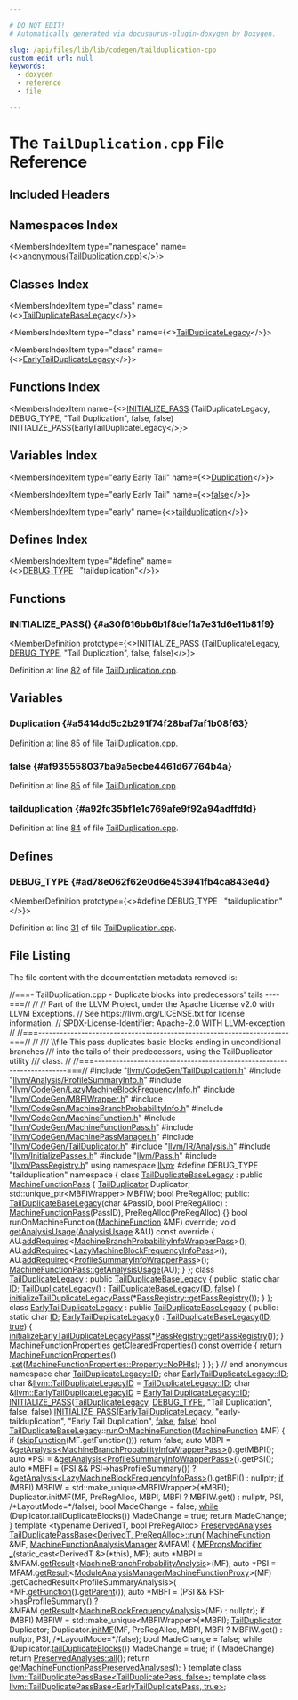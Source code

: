 ```yaml
---

# DO NOT EDIT!
# Automatically generated via docusaurus-plugin-doxygen by Doxygen.

slug: /api/files/lib/lib/codegen/tailduplication-cpp
custom_edit_url: null
keywords:
  - doxygen
  - reference
  - file

---
```





# The `TailDuplication.cpp` File Reference

<DoxygenPage pluginConfig={pluginConfig}>



## Included Headers

<IncludesList>
<IncludesListItem
  filePath="llvm/CodeGen/TailDuplication.h"
  permalink="/docs/api/files/include/include/llvm/include/llvm/codegen/tailduplication-h"
  isLocal="true" />
<IncludesListItem
  filePath="llvm/Analysis/ProfileSummaryInfo.h"
  permalink="/docs/api/files/include/include/llvm/include/llvm/analysis/profilesummaryinfo-h"
  isLocal="true" />
<IncludesListItem
  filePath="llvm/CodeGen/LazyMachineBlockFrequencyInfo.h"
  permalink="/docs/api/files/include/include/llvm/include/llvm/codegen/lazymachineblockfrequencyinfo-h"
  isLocal="true" />
<IncludesListItem
  filePath="llvm/CodeGen/MBFIWrapper.h"
  permalink="/docs/api/files/include/include/llvm/include/llvm/codegen/mbfiwrapper-h"
  isLocal="true" />
<IncludesListItem
  filePath="llvm/CodeGen/MachineBranchProbabilityInfo.h"
  permalink="/docs/api/files/include/include/llvm/include/llvm/codegen/machinebranchprobabilityinfo-h"
  isLocal="true" />
<IncludesListItem
  filePath="llvm/CodeGen/MachineFunction.h"
  permalink="/docs/api/files/include/include/llvm/include/llvm/codegen/machinefunction-h"
  isLocal="true" />
<IncludesListItem
  filePath="llvm/CodeGen/MachineFunctionPass.h"
  permalink="/docs/api/files/include/include/llvm/include/llvm/codegen/machinefunctionpass-h"
  isLocal="true" />
<IncludesListItem
  filePath="llvm/CodeGen/MachinePassManager.h"
  permalink="/docs/api/files/include/include/llvm/include/llvm/codegen/machinepassmanager-h"
  isLocal="true" />
<IncludesListItem
  filePath="llvm/CodeGen/TailDuplicator.h"
  permalink="/docs/api/files/include/include/llvm/include/llvm/codegen/tailduplicator-h"
  isLocal="true" />
<IncludesListItem
  filePath="llvm/IR/Analysis.h"
  permalink="/docs/api/files/include/include/llvm/include/llvm/ir/analysis-h"
  isLocal="true" />
<IncludesListItem
  filePath="llvm/InitializePasses.h"
  permalink="/docs/api/files/include/include/llvm/initializepasses-h"
  isLocal="true" />
<IncludesListItem
  filePath="llvm/Pass.h"
  permalink="/docs/api/files/include/include/llvm/pass-h"
  isLocal="true" />
<IncludesListItem
  filePath="llvm/PassRegistry.h"
  permalink="/docs/api/files/include/include/llvm/passregistry-h"
  isLocal="true" />
</IncludesList>

## Namespaces Index

<MembersIndex>

<MembersIndexItem
  type="namespace"
  name={<><a href="/docs/api/namespaces/anonymous-tailduplication-cpp-">anonymous&#123;TailDuplication.cpp&#125;</a></>}>
</MembersIndexItem>

</MembersIndex>

## Classes Index

<MembersIndex>

<MembersIndexItem
  type="class"
  name={<><a href="/docs/api/classes/anonymous-namespace-tailduplication-cpp-/tailduplicatebaselegacy">TailDuplicateBaseLegacy</a></>}>
</MembersIndexItem>

<MembersIndexItem
  type="class"
  name={<><a href="/docs/api/classes/anonymous-namespace-tailduplication-cpp-/tailduplicatelegacy">TailDuplicateLegacy</a></>}>
</MembersIndexItem>

<MembersIndexItem
  type="class"
  name={<><a href="/docs/api/classes/anonymous-namespace-tailduplication-cpp-/earlytailduplicatelegacy">EarlyTailDuplicateLegacy</a></>}>
</MembersIndexItem>

</MembersIndex>

## Functions Index

<MembersIndex>

<MembersIndexItem
  name={<><a href="#a30f616bb6b1f8def1a7e31d6e11b81f9">INITIALIZE&#95;PASS</a> (TailDuplicateLegacy, DEBUG&#95;TYPE, &quot;Tail Duplication&quot;, false, false) INITIALIZE&#95;PASS(EarlyTailDuplicateLegacy</>}>
</MembersIndexItem>

</MembersIndex>

## Variables Index

<MembersIndex>

<MembersIndexItem
  type="early Early Tail"
  name={<><a href="#a5414dd5c2b291f74f28baf7af1b08f63">Duplication</a></>}>
</MembersIndexItem>

<MembersIndexItem
  type="early Early Tail"
  name={<><a href="#af935558037ba9a5ecbe4461d67764b4a">false</a></>}>
</MembersIndexItem>

<MembersIndexItem
  type="early"
  name={<><a href="#a92fc35bf1e1c769afe9f92a94adffdfd">tailduplication</a></>}>
</MembersIndexItem>

</MembersIndex>

## Defines Index

<MembersIndex>

<MembersIndexItem
  type="#define"
  name={<><a href="#ad78e062f62e0d6e453941fb4ca843e4d">DEBUG&#95;TYPE</a>&nbsp;&nbsp;&nbsp;&quot;tailduplication&quot;</>}>
</MembersIndexItem>

</MembersIndex>


<SectionDefinition>

## Functions

### INITIALIZE&#95;PASS() {#a30f616bb6b1f8def1a7e31d6e11b81f9}

<MemberDefinition
  prototype={<>INITIALIZE&#95;PASS (TailDuplicateLegacy, <a href="/docs/api/files/include/include/llvm/include/llvm/adt/genericcycleimpl-h/#ad78e062f62e0d6e453941fb4ca843e4d">DEBUG&#95;TYPE</a>, &quot;Tail Duplication&quot;, false, false)</>}>

Definition at line <a href="#l00082">82</a> of file <a href="/docs/api/files/lib/lib/codegen/tailduplication-cpp">TailDuplication.cpp</a>.
</MemberDefinition>

</SectionDefinition>

<SectionDefinition>

## Variables

### Duplication {#a5414dd5c2b291f74f28baf7af1b08f63}

<MemberDefinition
  prototype="early Early Tail Duplication">

Definition at line <a href="#l00085">85</a> of file <a href="/docs/api/files/lib/lib/codegen/tailduplication-cpp">TailDuplication.cpp</a>.
</MemberDefinition>

### false {#af935558037ba9a5ecbe4461d67764b4a}

<MemberDefinition
  prototype="early Early Tail false">

Definition at line <a href="#l00085">85</a> of file <a href="/docs/api/files/lib/lib/codegen/tailduplication-cpp">TailDuplication.cpp</a>.
</MemberDefinition>

### tailduplication {#a92fc35bf1e1c769afe9f92a94adffdfd}

<MemberDefinition
  prototype="early tailduplication">

Definition at line <a href="#l00084">84</a> of file <a href="/docs/api/files/lib/lib/codegen/tailduplication-cpp">TailDuplication.cpp</a>.
</MemberDefinition>

</SectionDefinition>

<SectionDefinition>

## Defines

### DEBUG&#95;TYPE {#ad78e062f62e0d6e453941fb4ca843e4d}

<MemberDefinition
  prototype={<>#define DEBUG&#95;TYPE&nbsp;&nbsp;&nbsp;&quot;tailduplication&quot;</>}>

Definition at line <a href="#l00031">31</a> of file <a href="/docs/api/files/lib/lib/codegen/tailduplication-cpp">TailDuplication.cpp</a>.
</MemberDefinition>

</SectionDefinition>

## File Listing

The file content with the documentation metadata removed is:

<ProgramListing>

<Link id="l00001" /><CodeLine lineNumber="1"><Highlight kind="comment">//===- TailDuplication.cpp - Duplicate blocks into predecessors&#39; tails ----===//</Highlight><Highlight kind="normal"></Highlight></CodeLine>
<Link id="l00002" /><CodeLine lineNumber="2"><Highlight kind="normal"></Highlight><Highlight kind="comment">//</Highlight><Highlight kind="normal"></Highlight></CodeLine>
<Link id="l00003" /><CodeLine lineNumber="3"><Highlight kind="normal"></Highlight><Highlight kind="comment">// Part of the LLVM Project, under the Apache License v2.0 with LLVM Exceptions.</Highlight><Highlight kind="normal"></Highlight></CodeLine>
<Link id="l00004" /><CodeLine lineNumber="4"><Highlight kind="normal"></Highlight><Highlight kind="comment">// See https://llvm.org/LICENSE.txt for license information.</Highlight><Highlight kind="normal"></Highlight></CodeLine>
<Link id="l00005" /><CodeLine lineNumber="5"><Highlight kind="normal"></Highlight><Highlight kind="comment">// SPDX-License-Identifier: Apache-2.0 WITH LLVM-exception</Highlight><Highlight kind="normal"></Highlight></CodeLine>
<Link id="l00006" /><CodeLine lineNumber="6"><Highlight kind="normal"></Highlight><Highlight kind="comment">//</Highlight><Highlight kind="normal"></Highlight></CodeLine>
<Link id="l00007" /><CodeLine lineNumber="7"><Highlight kind="normal"></Highlight><Highlight kind="comment">//===----------------------------------------------------------------------===//</Highlight><Highlight kind="normal"></Highlight></CodeLine>
<Link id="l00008" /><CodeLine lineNumber="8"><Highlight kind="normal"></Highlight><Highlight kind="comment">//</Highlight><Highlight kind="comment"></Highlight></CodeLine>
<Link id="l00009" /><CodeLine lineNumber="9"><Highlight kind="comment">/// \\file This pass duplicates basic blocks ending in unconditional branches</Highlight></CodeLine>
<Link id="l00010" /><CodeLine lineNumber="10"><Highlight kind="comment">/// into the tails of their predecessors, using the TailDuplicator utility</Highlight></CodeLine>
<Link id="l00011" /><CodeLine lineNumber="11"><Highlight kind="comment">/// class.</Highlight><Highlight kind="normal"></Highlight></CodeLine>
<Link id="l00012" /><CodeLine lineNumber="12"><Highlight kind="normal"></Highlight><Highlight kind="comment">//</Highlight><Highlight kind="normal"></Highlight></CodeLine>
<Link id="l00013" /><CodeLine lineNumber="13"><Highlight kind="normal"></Highlight><Highlight kind="comment">//===----------------------------------------------------------------------===//</Highlight><Highlight kind="normal"></Highlight></CodeLine>
<Link id="l00014" /><CodeLine lineNumber="14"><Highlight kind="normal"></Highlight></CodeLine>
<Link id="l00015" /><CodeLine lineNumber="15"><Highlight kind="normal"></Highlight><Highlight kind="preprocessor">#include &quot;<a href="/docs/api/files/include/include/llvm/include/llvm/codegen/tailduplication-h">llvm/CodeGen/TailDuplication.h</a>&quot;</Highlight><Highlight kind="normal"></Highlight></CodeLine>
<Link id="l00016" /><CodeLine lineNumber="16"><Highlight kind="normal"></Highlight><Highlight kind="preprocessor">#include &quot;<a href="/docs/api/files/include/include/llvm/include/llvm/analysis/profilesummaryinfo-h">llvm/Analysis/ProfileSummaryInfo.h</a>&quot;</Highlight><Highlight kind="normal"></Highlight></CodeLine>
<Link id="l00017" /><CodeLine lineNumber="17"><Highlight kind="normal"></Highlight><Highlight kind="preprocessor">#include &quot;<a href="/docs/api/files/include/include/llvm/include/llvm/codegen/lazymachineblockfrequencyinfo-h">llvm/CodeGen/LazyMachineBlockFrequencyInfo.h</a>&quot;</Highlight><Highlight kind="normal"></Highlight></CodeLine>
<Link id="l00018" /><CodeLine lineNumber="18"><Highlight kind="normal"></Highlight><Highlight kind="preprocessor">#include &quot;<a href="/docs/api/files/include/include/llvm/include/llvm/codegen/mbfiwrapper-h">llvm/CodeGen/MBFIWrapper.h</a>&quot;</Highlight><Highlight kind="normal"></Highlight></CodeLine>
<Link id="l00019" /><CodeLine lineNumber="19"><Highlight kind="normal"></Highlight><Highlight kind="preprocessor">#include &quot;<a href="/docs/api/files/include/include/llvm/include/llvm/codegen/machinebranchprobabilityinfo-h">llvm/CodeGen/MachineBranchProbabilityInfo.h</a>&quot;</Highlight><Highlight kind="normal"></Highlight></CodeLine>
<Link id="l00020" /><CodeLine lineNumber="20"><Highlight kind="normal"></Highlight><Highlight kind="preprocessor">#include &quot;<a href="/docs/api/files/include/include/llvm/include/llvm/codegen/machinefunction-h">llvm/CodeGen/MachineFunction.h</a>&quot;</Highlight><Highlight kind="normal"></Highlight></CodeLine>
<Link id="l00021" /><CodeLine lineNumber="21"><Highlight kind="normal"></Highlight><Highlight kind="preprocessor">#include &quot;<a href="/docs/api/files/include/include/llvm/include/llvm/codegen/machinefunctionpass-h">llvm/CodeGen/MachineFunctionPass.h</a>&quot;</Highlight><Highlight kind="normal"></Highlight></CodeLine>
<Link id="l00022" /><CodeLine lineNumber="22"><Highlight kind="normal"></Highlight><Highlight kind="preprocessor">#include &quot;<a href="/docs/api/files/include/include/llvm/include/llvm/codegen/machinepassmanager-h">llvm/CodeGen/MachinePassManager.h</a>&quot;</Highlight><Highlight kind="normal"></Highlight></CodeLine>
<Link id="l00023" /><CodeLine lineNumber="23"><Highlight kind="normal"></Highlight><Highlight kind="preprocessor">#include &quot;<a href="/docs/api/files/include/include/llvm/include/llvm/codegen/tailduplicator-h">llvm/CodeGen/TailDuplicator.h</a>&quot;</Highlight><Highlight kind="normal"></Highlight></CodeLine>
<Link id="l00024" /><CodeLine lineNumber="24" lineLink="/docs/api/classes/llvm/tailduplicatepassbase/#a0780ac5d6a2962adf46e1c611e6ca6fa"><Highlight kind="normal"></Highlight><Highlight kind="preprocessor">#include &quot;<a href="/docs/api/files/include/include/llvm/include/llvm/ir/analysis-h">llvm/IR/Analysis.h</a>&quot;</Highlight><Highlight kind="normal"></Highlight></CodeLine>
<Link id="l00025" /><CodeLine lineNumber="25"><Highlight kind="normal"></Highlight><Highlight kind="preprocessor">#include &quot;<a href="/docs/api/files/include/include/llvm/initializepasses-h">llvm/InitializePasses.h</a>&quot;</Highlight><Highlight kind="normal"></Highlight></CodeLine>
<Link id="l00026" /><CodeLine lineNumber="26"><Highlight kind="normal"></Highlight><Highlight kind="preprocessor">#include &quot;<a href="/docs/api/files/include/include/llvm/pass-h">llvm/Pass.h</a>&quot;</Highlight><Highlight kind="normal"></Highlight></CodeLine>
<Link id="l00027" /><CodeLine lineNumber="27"><Highlight kind="normal"></Highlight><Highlight kind="preprocessor">#include &quot;<a href="/docs/api/files/include/include/llvm/passregistry-h">llvm/PassRegistry.h</a>&quot;</Highlight><Highlight kind="normal"></Highlight></CodeLine>
<Link id="l00028" /><CodeLine lineNumber="28"><Highlight kind="normal"></Highlight></CodeLine>
<Link id="l00029" /><CodeLine lineNumber="29"><Highlight kind="normal"></Highlight><Highlight kind="keyword">using namespace </Highlight><Highlight kind="normal"><a href="/docs/api/namespaces/llvm">llvm</a>;</Highlight></CodeLine>
<Link id="l00030" /><CodeLine lineNumber="30"><Highlight kind="normal"></Highlight></CodeLine>
<Link id="l00031" /><CodeLine lineNumber="31" lineLink="#ad78e062f62e0d6e453941fb4ca843e4d"><Highlight kind="normal"></Highlight><Highlight kind="preprocessor">#define DEBUG&#95;TYPE &quot;tailduplication&quot;</Highlight><Highlight kind="normal"></Highlight></CodeLine>
<Link id="l00032" /><CodeLine lineNumber="32"><Highlight kind="normal"></Highlight></CodeLine>
<Link id="l00033" /><CodeLine lineNumber="33" lineLink="/docs/api/namespaces/anonymous-tailduplication-cpp-"><Highlight kind="normal"></Highlight><Highlight kind="keyword">namespace </Highlight><Highlight kind="normal">&#123;</Highlight></CodeLine>
<Link id="l00034" /><CodeLine lineNumber="34"><Highlight kind="normal"></Highlight></CodeLine>
<Link id="l00035" /><CodeLine lineNumber="35" lineLink="/docs/api/classes/anonymous-namespace-tailduplication-cpp-/tailduplicatebaselegacy"><Highlight kind="normal"></Highlight><Highlight kind="keyword">class </Highlight><Highlight kind="normal"><a href="/docs/api/classes/anonymous-namespace-tailduplication-cpp-/tailduplicatebaselegacy/#ad92f17a06caeed6ba35bd25a1aec75ff">TailDuplicateBaseLegacy</a> : </Highlight><Highlight kind="keyword">public</Highlight><Highlight kind="normal"> <a href="/docs/api/classes/llvm/machinefunctionpass/#a29c81d2386f4a727c6d33413807530c8">MachineFunctionPass</a> &#123;</Highlight></CodeLine>
<Link id="l00036" /><CodeLine lineNumber="36"><Highlight kind="normal">  <a href="/docs/api/classes/llvm/tailduplicator">TailDuplicator</a> Duplicator;</Highlight></CodeLine>
<Link id="l00037" /><CodeLine lineNumber="37"><Highlight kind="normal">  std::unique&#95;ptr&lt;MBFIWrapper&gt; MBFIW;</Highlight></CodeLine>
<Link id="l00038" /><CodeLine lineNumber="38"><Highlight kind="normal">  </Highlight><Highlight kind="keywordtype">bool</Highlight><Highlight kind="normal"> PreRegAlloc;</Highlight></CodeLine>
<Link id="l00039" /><CodeLine lineNumber="39"><Highlight kind="normal"></Highlight><Highlight kind="keyword">public</Highlight><Highlight kind="normal">:</Highlight></CodeLine>
<Link id="l00040" /><CodeLine lineNumber="40" lineLink="/docs/api/classes/anonymous-namespace-tailduplication-cpp-/tailduplicatebaselegacy/#ad92f17a06caeed6ba35bd25a1aec75ff"><Highlight kind="normal">  <a href="/docs/api/classes/anonymous-namespace-tailduplication-cpp-/tailduplicatebaselegacy/#ad92f17a06caeed6ba35bd25a1aec75ff">TailDuplicateBaseLegacy</a>(</Highlight><Highlight kind="keywordtype">char</Highlight><Highlight kind="normal"> &amp;PassID, </Highlight><Highlight kind="keywordtype">bool</Highlight><Highlight kind="normal"> PreRegAlloc)</Highlight></CodeLine>
<Link id="l00041" /><CodeLine lineNumber="41"><Highlight kind="normal">      : <a href="/docs/api/classes/llvm/machinefunctionpass/#a29c81d2386f4a727c6d33413807530c8">MachineFunctionPass</a>(PassID), PreRegAlloc(PreRegAlloc) &#123;&#125;</Highlight></CodeLine>
<Link id="l00042" /><CodeLine lineNumber="42"><Highlight kind="normal"></Highlight></CodeLine>
<Link id="l00043" /><CodeLine lineNumber="43"><Highlight kind="normal">  </Highlight><Highlight kind="keywordtype">bool</Highlight><Highlight kind="normal"> runOnMachineFunction(<a href="/docs/api/classes/llvm/machinefunction">MachineFunction</a> &amp;MF) </Highlight><Highlight kind="keyword">override</Highlight><Highlight kind="normal">;</Highlight></CodeLine>
<Link id="l00044" /><CodeLine lineNumber="44"><Highlight kind="normal"></Highlight></CodeLine>
<Link id="l00045" /><CodeLine lineNumber="45" lineLink="/docs/api/classes/anonymous-namespace-tailduplication-cpp-/tailduplicatebaselegacy/#a7c2254f107f71e0200efa186d6b1ee07"><Highlight kind="normal">  </Highlight><Highlight kind="keywordtype">void</Highlight><Highlight kind="normal"> <a href="/docs/api/classes/anonymous-namespace-tailduplication-cpp-/tailduplicatebaselegacy/#a7c2254f107f71e0200efa186d6b1ee07">getAnalysisUsage</a>(<a href="/docs/api/classes/llvm/analysisusage">AnalysisUsage</a> &amp;AU)</Highlight><Highlight kind="keyword"> const override </Highlight><Highlight kind="normal">&#123;</Highlight></CodeLine>
<Link id="l00046" /><CodeLine lineNumber="46"><Highlight kind="normal">    AU.<a href="/docs/api/classes/llvm/analysisusage/#ae0adcccca08fb686c9ce00f9397b660c">addRequired</a>&lt;<a href="/docs/api/classes/llvm/machinebranchprobabilityinfowrapperpass">MachineBranchProbabilityInfoWrapperPass</a>&gt;();</Highlight></CodeLine>
<Link id="l00047" /><CodeLine lineNumber="47"><Highlight kind="normal">    AU.<a href="/docs/api/classes/llvm/analysisusage/#ae0adcccca08fb686c9ce00f9397b660c">addRequired</a>&lt;<a href="/docs/api/classes/llvm/lazymachineblockfrequencyinfopass">LazyMachineBlockFrequencyInfoPass</a>&gt;();</Highlight></CodeLine>
<Link id="l00048" /><CodeLine lineNumber="48"><Highlight kind="normal">    AU.<a href="/docs/api/classes/llvm/analysisusage/#ae0adcccca08fb686c9ce00f9397b660c">addRequired</a>&lt;<a href="/docs/api/classes/llvm/profilesummaryinfowrapperpass">ProfileSummaryInfoWrapperPass</a>&gt;();</Highlight></CodeLine>
<Link id="l00049" /><CodeLine lineNumber="49"><Highlight kind="normal">    <a href="/docs/api/classes/llvm/machinefunctionpass/#a864fd57b4304ef933b3281d0ef85a88e">MachineFunctionPass::getAnalysisUsage</a>(AU);</Highlight></CodeLine>
<Link id="l00050" /><CodeLine lineNumber="50"><Highlight kind="normal">  &#125;</Highlight></CodeLine>
<Link id="l00051" /><CodeLine lineNumber="51"><Highlight kind="normal">&#125;;</Highlight></CodeLine>
<Link id="l00052" /><CodeLine lineNumber="52"><Highlight kind="normal"></Highlight></CodeLine>
<Link id="l00053" /><CodeLine lineNumber="53" lineLink="/docs/api/classes/anonymous-namespace-tailduplication-cpp-/tailduplicatelegacy"><Highlight kind="normal"></Highlight><Highlight kind="keyword">class </Highlight><Highlight kind="normal"><a href="/docs/api/classes/anonymous-namespace-tailduplication-cpp-/tailduplicatelegacy/#a934a50ae973ad1b9e394a7b85e5fdf76">TailDuplicateLegacy</a> : </Highlight><Highlight kind="keyword">public</Highlight><Highlight kind="normal"> <a href="/docs/api/classes/anonymous-namespace-tailduplication-cpp-/tailduplicatebaselegacy/#ad92f17a06caeed6ba35bd25a1aec75ff">TailDuplicateBaseLegacy</a> &#123;</Highlight></CodeLine>
<Link id="l00054" /><CodeLine lineNumber="54"><Highlight kind="normal"></Highlight><Highlight kind="keyword">public</Highlight><Highlight kind="normal">:</Highlight></CodeLine>
<Link id="l00055" /><CodeLine lineNumber="55" lineLink="/docs/api/classes/anonymous-namespace-tailduplication-cpp-/tailduplicatelegacy/#acb53c6f3d9e547c002dd3dbab8b6a232"><Highlight kind="normal">  </Highlight><Highlight kind="keyword">static</Highlight><Highlight kind="normal"> </Highlight><Highlight kind="keywordtype">char</Highlight><Highlight kind="normal"> <a href="/docs/api/classes/anonymous-namespace-tailduplication-cpp-/tailduplicatelegacy/#acb53c6f3d9e547c002dd3dbab8b6a232">ID</a>;</Highlight></CodeLine>
<Link id="l00056" /><CodeLine lineNumber="56" lineLink="/docs/api/classes/anonymous-namespace-tailduplication-cpp-/tailduplicatelegacy/#a934a50ae973ad1b9e394a7b85e5fdf76"><Highlight kind="normal">  <a href="/docs/api/classes/anonymous-namespace-tailduplication-cpp-/tailduplicatelegacy/#a934a50ae973ad1b9e394a7b85e5fdf76">TailDuplicateLegacy</a>() : <a href="/docs/api/classes/anonymous-namespace-tailduplication-cpp-/tailduplicatebaselegacy/#ad92f17a06caeed6ba35bd25a1aec75ff">TailDuplicateBaseLegacy</a>(<a href="/docs/api/classes/anonymous-namespace-tailduplication-cpp-/tailduplicatelegacy/#acb53c6f3d9e547c002dd3dbab8b6a232">ID</a>, <a href="/docs/api/namespaces/false">false</a>) &#123;</Highlight></CodeLine>
<Link id="l00057" /><CodeLine lineNumber="57"><Highlight kind="normal">    <a href="/docs/api/namespaces/llvm/#a51b80c64b2e93633de46145a87b7d815">initializeTailDuplicateLegacyPass</a>(&#42;<a href="/docs/api/classes/llvm/passregistry/#a05a729900b76c89e808c6c3094921b2f">PassRegistry::getPassRegistry</a>());</Highlight></CodeLine>
<Link id="l00058" /><CodeLine lineNumber="58"><Highlight kind="normal">  &#125;</Highlight></CodeLine>
<Link id="l00059" /><CodeLine lineNumber="59"><Highlight kind="normal">&#125;;</Highlight></CodeLine>
<Link id="l00060" /><CodeLine lineNumber="60"><Highlight kind="normal"></Highlight></CodeLine>
<Link id="l00061" /><CodeLine lineNumber="61" lineLink="/docs/api/classes/anonymous-namespace-tailduplication-cpp-/earlytailduplicatelegacy"><Highlight kind="normal"></Highlight><Highlight kind="keyword">class </Highlight><Highlight kind="normal"><a href="/docs/api/classes/anonymous-namespace-tailduplication-cpp-/earlytailduplicatelegacy/#a51dd9218edc389d659f792521eb6ac28">EarlyTailDuplicateLegacy</a> : </Highlight><Highlight kind="keyword">public</Highlight><Highlight kind="normal"> <a href="/docs/api/classes/anonymous-namespace-tailduplication-cpp-/tailduplicatebaselegacy/#ad92f17a06caeed6ba35bd25a1aec75ff">TailDuplicateBaseLegacy</a> &#123;</Highlight></CodeLine>
<Link id="l00062" /><CodeLine lineNumber="62"><Highlight kind="normal"></Highlight><Highlight kind="keyword">public</Highlight><Highlight kind="normal">:</Highlight></CodeLine>
<Link id="l00063" /><CodeLine lineNumber="63" lineLink="/docs/api/classes/anonymous-namespace-tailduplication-cpp-/earlytailduplicatelegacy/#ac8f60632c42c2dc2f0c38f8c1fa43c3f"><Highlight kind="normal">  </Highlight><Highlight kind="keyword">static</Highlight><Highlight kind="normal"> </Highlight><Highlight kind="keywordtype">char</Highlight><Highlight kind="normal"> <a href="/docs/api/classes/anonymous-namespace-tailduplication-cpp-/earlytailduplicatelegacy/#ac8f60632c42c2dc2f0c38f8c1fa43c3f">ID</a>;</Highlight></CodeLine>
<Link id="l00064" /><CodeLine lineNumber="64" lineLink="/docs/api/classes/anonymous-namespace-tailduplication-cpp-/earlytailduplicatelegacy/#a51dd9218edc389d659f792521eb6ac28"><Highlight kind="normal">  <a href="/docs/api/classes/anonymous-namespace-tailduplication-cpp-/earlytailduplicatelegacy/#a51dd9218edc389d659f792521eb6ac28">EarlyTailDuplicateLegacy</a>() : <a href="/docs/api/classes/anonymous-namespace-tailduplication-cpp-/tailduplicatebaselegacy/#ad92f17a06caeed6ba35bd25a1aec75ff">TailDuplicateBaseLegacy</a>(<a href="/docs/api/classes/anonymous-namespace-tailduplication-cpp-/earlytailduplicatelegacy/#ac8f60632c42c2dc2f0c38f8c1fa43c3f">ID</a>, <a href="/docs/api/files/lib/lib/analysis/basicaliasanalysis-cpp/#af6d5cafbdfc5313e65d990120021a3ec">true</a>) &#123;</Highlight></CodeLine>
<Link id="l00065" /><CodeLine lineNumber="65"><Highlight kind="normal">    <a href="/docs/api/namespaces/llvm/#aa8b7cf13fd23b667a4589fc31ae2f859">initializeEarlyTailDuplicateLegacyPass</a>(&#42;<a href="/docs/api/classes/llvm/passregistry/#a05a729900b76c89e808c6c3094921b2f">PassRegistry::getPassRegistry</a>());</Highlight></CodeLine>
<Link id="l00066" /><CodeLine lineNumber="66"><Highlight kind="normal">  &#125;</Highlight></CodeLine>
<Link id="l00067" /><CodeLine lineNumber="67"><Highlight kind="normal"></Highlight></CodeLine>
<Link id="l00068" /><CodeLine lineNumber="68" lineLink="/docs/api/classes/anonymous-namespace-tailduplication-cpp-/earlytailduplicatelegacy/#a8fc82cbde6f3e173bb42e9cd396c5835"><Highlight kind="normal">  <a href="/docs/api/classes/llvm/machinefunctionproperties">MachineFunctionProperties</a> <a href="/docs/api/classes/anonymous-namespace-tailduplication-cpp-/earlytailduplicatelegacy/#a8fc82cbde6f3e173bb42e9cd396c5835">getClearedProperties</a>()</Highlight><Highlight kind="keyword"> const override </Highlight><Highlight kind="normal">&#123;</Highlight></CodeLine>
<Link id="l00069" /><CodeLine lineNumber="69"><Highlight kind="normal">    </Highlight><Highlight kind="keywordflow">return</Highlight><Highlight kind="normal"> <a href="/docs/api/classes/llvm/machinefunctionproperties">MachineFunctionProperties</a>()</Highlight></CodeLine>
<Link id="l00070" /><CodeLine lineNumber="70"><Highlight kind="normal">      .<a href="/docs/api/classes/llvm/machinefunctionproperties/#aa7780563d7ca260d0ae67d957b56427f">set</a>(<a href="/docs/api/classes/llvm/machinefunctionproperties/#ad85237c6c667e4713efe8921e9c32ac1a76eece0bfd57256980609b66faaef22c">MachineFunctionProperties::Property::NoPHIs</a>);</Highlight></CodeLine>
<Link id="l00071" /><CodeLine lineNumber="71"><Highlight kind="normal">  &#125;</Highlight></CodeLine>
<Link id="l00072" /><CodeLine lineNumber="72"><Highlight kind="normal">&#125;;</Highlight></CodeLine>
<Link id="l00073" /><CodeLine lineNumber="73"><Highlight kind="normal"></Highlight></CodeLine>
<Link id="l00074" /><CodeLine lineNumber="74"><Highlight kind="normal">&#125; </Highlight><Highlight kind="comment">// end anonymous namespace</Highlight><Highlight kind="normal"></Highlight></CodeLine>
<Link id="l00075" /><CodeLine lineNumber="75"><Highlight kind="normal"></Highlight></CodeLine>
<Link id="l00076" /><CodeLine lineNumber="76"><Highlight kind="normal"></Highlight><Highlight kind="keywordtype">char</Highlight><Highlight kind="normal"> <a href="/docs/api/classes/anonymous-namespace-tailduplication-cpp-/tailduplicatelegacy/#acb53c6f3d9e547c002dd3dbab8b6a232">TailDuplicateLegacy::ID</a>;</Highlight></CodeLine>
<Link id="l00077" /><CodeLine lineNumber="77"><Highlight kind="normal"></Highlight><Highlight kind="keywordtype">char</Highlight><Highlight kind="normal"> <a href="/docs/api/classes/anonymous-namespace-tailduplication-cpp-/earlytailduplicatelegacy/#ac8f60632c42c2dc2f0c38f8c1fa43c3f">EarlyTailDuplicateLegacy::ID</a>;</Highlight></CodeLine>
<Link id="l00078" /><CodeLine lineNumber="78"><Highlight kind="normal"></Highlight></CodeLine>
<Link id="l00079" /><CodeLine lineNumber="79" lineLink="/docs/api/namespaces/llvm/#a35f37733d6182da960aeaa10f5df2e16"><Highlight kind="normal"></Highlight><Highlight kind="keywordtype">char</Highlight><Highlight kind="normal"> &amp;<a href="/docs/api/namespaces/llvm/#a35f37733d6182da960aeaa10f5df2e16">llvm::TailDuplicateLegacyID</a> = <a href="/docs/api/classes/anonymous-namespace-tailduplication-cpp-/tailduplicatelegacy/#acb53c6f3d9e547c002dd3dbab8b6a232">TailDuplicateLegacy::ID</a>;</Highlight></CodeLine>
<Link id="l00080" /><CodeLine lineNumber="80" lineLink="/docs/api/namespaces/llvm/#ab82e9cd8759ab1db940ed0389c68d920"><Highlight kind="normal"></Highlight><Highlight kind="keywordtype">char</Highlight><Highlight kind="normal"> &amp;<a href="/docs/api/namespaces/llvm/#ab82e9cd8759ab1db940ed0389c68d920">llvm::EarlyTailDuplicateLegacyID</a> = <a href="/docs/api/classes/anonymous-namespace-tailduplication-cpp-/earlytailduplicatelegacy/#ac8f60632c42c2dc2f0c38f8c1fa43c3f">EarlyTailDuplicateLegacy::ID</a>;</Highlight></CodeLine>
<Link id="l00081" /><CodeLine lineNumber="81"><Highlight kind="normal"></Highlight></CodeLine>
<Link id="l00082" /><CodeLine lineNumber="82" lineLink="#a30f616bb6b1f8def1a7e31d6e11b81f9"><Highlight kind="normal"><a href="/docs/api/files/include/include/llvm/passsupport-h/#af807c9595d50b45c0008924c4679c85c">INITIALIZE&#95;PASS</a>(<a href="/docs/api/classes/anonymous-namespace-tailduplication-cpp-/tailduplicatelegacy/#a934a50ae973ad1b9e394a7b85e5fdf76">TailDuplicateLegacy</a>, <a href="/docs/api/files/include/include/llvm/include/llvm/adt/genericcycleimpl-h/#ad78e062f62e0d6e453941fb4ca843e4d">DEBUG&#95;TYPE</a>, </Highlight><Highlight kind="stringliteral">&quot;Tail Duplication&quot;</Highlight><Highlight kind="normal">, </Highlight><Highlight kind="keyword">false</Highlight><Highlight kind="normal">,</Highlight></CodeLine>
<Link id="l00083" /><CodeLine lineNumber="83"><Highlight kind="normal">                </Highlight><Highlight kind="keyword">false</Highlight><Highlight kind="normal">)</Highlight></CodeLine>
<Link id="l00084" /><CodeLine lineNumber="84" lineLink="#a92fc35bf1e1c769afe9f92a94adffdfd"><Highlight kind="normal"><a href="/docs/api/namespaces/initialize-pass">INITIALIZE&#95;PASS</a>(<a href="/docs/api/classes/anonymous-namespace-tailduplication-cpp-/earlytailduplicatelegacy/#a51dd9218edc389d659f792521eb6ac28">EarlyTailDuplicateLegacy</a>, </Highlight><Highlight kind="stringliteral">&quot;early-tailduplication&quot;</Highlight><Highlight kind="normal">,</Highlight></CodeLine>
<Link id="l00085" /><CodeLine lineNumber="85" lineLink="#a5414dd5c2b291f74f28baf7af1b08f63"><Highlight kind="normal">                </Highlight><Highlight kind="stringliteral">&quot;Early Tail Duplication&quot;</Highlight><Highlight kind="normal">, <a href="/docs/api/namespaces/false">false</a>, <a href="/docs/api/namespaces/false">false</a>)</Highlight></CodeLine>
<Link id="l00086" /><CodeLine lineNumber="86"><Highlight kind="normal"></Highlight></CodeLine>
<Link id="l00087" /><CodeLine lineNumber="87" lineLink="/docs/api/classes/anonymous-namespace-tailduplication-cpp-/tailduplicatebaselegacy/#a78a8906bfe5ee3db7d500fa09d238b8b"><Highlight kind="normal"></Highlight><Highlight kind="keywordtype">bool</Highlight><Highlight kind="normal"> <a href="/docs/api/classes/anonymous-namespace-tailduplication-cpp-/tailduplicatebaselegacy/#ad92f17a06caeed6ba35bd25a1aec75ff">TailDuplicateBaseLegacy</a>::<a href="/docs/api/classes/anonymous-namespace-tailduplication-cpp-/tailduplicatebaselegacy/#a78a8906bfe5ee3db7d500fa09d238b8b">runOnMachineFunction</a>(<a href="/docs/api/classes/llvm/machinefunction">MachineFunction</a> &amp;MF) &#123;</Highlight></CodeLine>
<Link id="l00088" /><CodeLine lineNumber="88"><Highlight kind="normal">  </Highlight><Highlight kind="keywordflow">if</Highlight><Highlight kind="normal"> (<a href="/docs/api/classes/llvm/functionpass/#af9f5f511d75e16f09a5520cb9444cfa8">skipFunction</a>(MF.getFunction()))</Highlight></CodeLine>
<Link id="l00089" /><CodeLine lineNumber="89"><Highlight kind="normal">    </Highlight><Highlight kind="keywordflow">return</Highlight><Highlight kind="normal"> </Highlight><Highlight kind="keyword">false</Highlight><Highlight kind="normal">;</Highlight></CodeLine>
<Link id="l00090" /><CodeLine lineNumber="90"><Highlight kind="normal"></Highlight></CodeLine>
<Link id="l00091" /><CodeLine lineNumber="91"><Highlight kind="normal">  </Highlight><Highlight kind="keyword">auto</Highlight><Highlight kind="normal"> MBPI = &amp;<a href="/docs/api/classes/llvm/pass/#a4863e5e463fb79955269fbf7fbf52b80">getAnalysis&lt;MachineBranchProbabilityInfoWrapperPass&gt;</a>().getMBPI();</Highlight></CodeLine>
<Link id="l00092" /><CodeLine lineNumber="92"><Highlight kind="normal">  </Highlight><Highlight kind="keyword">auto</Highlight><Highlight kind="normal"> &#42;PSI = &amp;<a href="/docs/api/classes/llvm/pass/#a4863e5e463fb79955269fbf7fbf52b80">getAnalysis&lt;ProfileSummaryInfoWrapperPass&gt;</a>().getPSI();</Highlight></CodeLine>
<Link id="l00093" /><CodeLine lineNumber="93"><Highlight kind="normal">  </Highlight><Highlight kind="keyword">auto</Highlight><Highlight kind="normal"> &#42;MBFI = (PSI &amp;&amp; PSI-&gt;hasProfileSummary()) ?</Highlight></CodeLine>
<Link id="l00094" /><CodeLine lineNumber="94"><Highlight kind="normal">               &amp;<a href="/docs/api/classes/llvm/pass/#a4863e5e463fb79955269fbf7fbf52b80">getAnalysis&lt;LazyMachineBlockFrequencyInfoPass&gt;</a>().getBFI() :</Highlight></CodeLine>
<Link id="l00095" /><CodeLine lineNumber="95"><Highlight kind="normal">               </Highlight><Highlight kind="keyword">nullptr</Highlight><Highlight kind="normal">;</Highlight></CodeLine>
<Link id="l00096" /><CodeLine lineNumber="96"><Highlight kind="normal">  <a href="/docs/api/files/lib/lib/passes/passbuilderbindings-cpp/#acdfbcf188e2d4a80837e89de2ccdffab">if</a> (MBFI)</Highlight></CodeLine>
<Link id="l00097" /><CodeLine lineNumber="97"><Highlight kind="normal">    MBFIW = std::make&#95;unique&lt;MBFIWrapper&gt;(&#42;MBFI);</Highlight></CodeLine>
<Link id="l00098" /><CodeLine lineNumber="98"><Highlight kind="normal">  Duplicator.initMF(MF, PreRegAlloc, MBPI, MBFI ? MBFIW.get() : </Highlight><Highlight kind="keyword">nullptr</Highlight><Highlight kind="normal">, PSI,</Highlight></CodeLine>
<Link id="l00099" /><CodeLine lineNumber="99"><Highlight kind="normal">                    </Highlight><Highlight kind="comment">/&#42;LayoutMode=&#42;/</Highlight><Highlight kind="keyword">false</Highlight><Highlight kind="normal">);</Highlight></CodeLine>
<Link id="l00100" /><CodeLine lineNumber="100"><Highlight kind="normal"></Highlight></CodeLine>
<Link id="l00101" /><CodeLine lineNumber="101"><Highlight kind="normal">  </Highlight><Highlight kind="keywordtype">bool</Highlight><Highlight kind="normal"> MadeChange = </Highlight><Highlight kind="keyword">false</Highlight><Highlight kind="normal">;</Highlight></CodeLine>
<Link id="l00102" /><CodeLine lineNumber="102"><Highlight kind="normal">  <a href="/docs/api/files/lib/lib/target/lib/target/nvptx/nvvmreflect-cpp/#a503c0214540e80733c0a0c53c067e6ee">while</a> (Duplicator.tailDuplicateBlocks())</Highlight></CodeLine>
<Link id="l00103" /><CodeLine lineNumber="103"><Highlight kind="normal">    MadeChange = </Highlight><Highlight kind="keyword">true</Highlight><Highlight kind="normal">;</Highlight></CodeLine>
<Link id="l00104" /><CodeLine lineNumber="104"><Highlight kind="normal"></Highlight></CodeLine>
<Link id="l00105" /><CodeLine lineNumber="105"><Highlight kind="normal">  </Highlight><Highlight kind="keywordflow">return</Highlight><Highlight kind="normal"> MadeChange;</Highlight></CodeLine>
<Link id="l00106" /><CodeLine lineNumber="106"><Highlight kind="normal">&#125;</Highlight></CodeLine>
<Link id="l00107" /><CodeLine lineNumber="107"><Highlight kind="normal"></Highlight></CodeLine>
<Link id="l00108" /><CodeLine lineNumber="108"><Highlight kind="normal"></Highlight><Highlight kind="keyword">template</Highlight><Highlight kind="normal"> &lt;</Highlight><Highlight kind="keyword">typename</Highlight><Highlight kind="normal"> DerivedT, </Highlight><Highlight kind="keywordtype">bool</Highlight><Highlight kind="normal"> PreRegAlloc&gt;</Highlight></CodeLine>
<Link id="l00109" /><CodeLine lineNumber="109" lineLink="/docs/api/classes/llvm/tailduplicatepassbase/#a0780ac5d6a2962adf46e1c611e6ca6fa"><Highlight kind="normal"><a href="/docs/api/classes/llvm/preservedanalyses">PreservedAnalyses</a> <a href="/docs/api/classes/llvm/tailduplicatepassbase/#a0780ac5d6a2962adf46e1c611e6ca6fa">TailDuplicatePassBase&lt;DerivedT, PreRegAlloc&gt;::run</a>(</Highlight></CodeLine>
<Link id="l00110" /><CodeLine lineNumber="110"><Highlight kind="normal">    <a href="/docs/api/classes/llvm/machinefunction">MachineFunction</a> &amp;MF, <a href="/docs/api/namespaces/llvm/#a064825a8817522ca733ac413a7122d36">MachineFunctionAnalysisManager</a> &amp;MFAM) &#123;</Highlight></CodeLine>
<Link id="l00111" /><CodeLine lineNumber="111"><Highlight kind="normal">  <a href="/docs/api/classes/llvm/mfpropsmodifier">MFPropsModifier</a> <a href="/docs/api/files/lib/lib/target/lib/target/hexagon/lib/target/hexagon/mctargetdesc/hexagonmccodeemitter-cpp/#ae4dfd7b0d66121016d6466d2ff10e8ba">&#95;</a>(</Highlight><Highlight kind="keyword">static&#95;cast&lt;</Highlight><Highlight kind="normal">DerivedT &amp;</Highlight><Highlight kind="keyword">&gt;</Highlight><Highlight kind="normal">(&#42;</Highlight><Highlight kind="keyword">this</Highlight><Highlight kind="normal">), MF);</Highlight></CodeLine>
<Link id="l00112" /><CodeLine lineNumber="112"><Highlight kind="normal"></Highlight></CodeLine>
<Link id="l00113" /><CodeLine lineNumber="113"><Highlight kind="normal">  </Highlight><Highlight kind="keyword">auto</Highlight><Highlight kind="normal"> &#42;MBPI = &amp;MFAM.<a href="/docs/api/classes/llvm/analysismanager/#aaab1fad63e4f3b8679469720a873fedd">getResult</a>&lt;<a href="/docs/api/classes/llvm/machinebranchprobabilityanalysis">MachineBranchProbabilityAnalysis</a>&gt;(MF);</Highlight></CodeLine>
<Link id="l00114" /><CodeLine lineNumber="114"><Highlight kind="normal">  </Highlight><Highlight kind="keyword">auto</Highlight><Highlight kind="normal"> &#42;PSI = MFAM.<a href="/docs/api/classes/llvm/analysismanager/#aaab1fad63e4f3b8679469720a873fedd">getResult</a>&lt;<a href="/docs/api/namespaces/llvm/#a114f083b1ffd19de3658fd6f1ddea52d">ModuleAnalysisManagerMachineFunctionProxy</a>&gt;(MF)</Highlight></CodeLine>
<Link id="l00115" /><CodeLine lineNumber="115"><Highlight kind="normal">                  .getCachedResult&lt;ProfileSummaryAnalysis&gt;(</Highlight></CodeLine>
<Link id="l00116" /><CodeLine lineNumber="116"><Highlight kind="normal">                      &#42;MF.<a href="/docs/api/classes/llvm/machinefunction/#a977ddce262de45c645be23d951066351">getFunction</a>().<a href="/docs/api/classes/llvm/globalvalue/#a739b30c811f1eece61b05320ddf44e5b">getParent</a>());</Highlight></CodeLine>
<Link id="l00117" /><CodeLine lineNumber="117"><Highlight kind="normal">  </Highlight><Highlight kind="keyword">auto</Highlight><Highlight kind="normal"> &#42;MBFI = (PSI &amp;&amp; PSI-&gt;hasProfileSummary()</Highlight></CodeLine>
<Link id="l00118" /><CodeLine lineNumber="118"><Highlight kind="normal">                    ? &amp;MFAM.<a href="/docs/api/classes/llvm/analysismanager/#aaab1fad63e4f3b8679469720a873fedd">getResult</a>&lt;<a href="/docs/api/classes/llvm/machineblockfrequencyanalysis">MachineBlockFrequencyAnalysis</a>&gt;(MF)</Highlight></CodeLine>
<Link id="l00119" /><CodeLine lineNumber="119"><Highlight kind="normal">                    : </Highlight><Highlight kind="keyword">nullptr</Highlight><Highlight kind="normal">);</Highlight></CodeLine>
<Link id="l00120" /><CodeLine lineNumber="120"><Highlight kind="normal">  </Highlight><Highlight kind="keywordflow">if</Highlight><Highlight kind="normal"> (MBFI)</Highlight></CodeLine>
<Link id="l00121" /><CodeLine lineNumber="121"><Highlight kind="normal">    MBFIW = std::make&#95;unique&lt;MBFIWrapper&gt;(&#42;MBFI);</Highlight></CodeLine>
<Link id="l00122" /><CodeLine lineNumber="122"><Highlight kind="normal"></Highlight></CodeLine>
<Link id="l00123" /><CodeLine lineNumber="123"><Highlight kind="normal">  <a href="/docs/api/classes/llvm/tailduplicator">TailDuplicator</a> Duplicator;</Highlight></CodeLine>
<Link id="l00124" /><CodeLine lineNumber="124"><Highlight kind="normal">  Duplicator.<a href="/docs/api/classes/llvm/tailduplicator/#a1974019840857f5ae10aa6b4edc5317d">initMF</a>(MF, PreRegAlloc, MBPI, MBFI ? MBFIW.get() : </Highlight><Highlight kind="keyword">nullptr</Highlight><Highlight kind="normal">, PSI,</Highlight></CodeLine>
<Link id="l00125" /><CodeLine lineNumber="125"><Highlight kind="normal">                    </Highlight><Highlight kind="comment">/&#42;LayoutMode=&#42;/</Highlight><Highlight kind="keyword">false</Highlight><Highlight kind="normal">);</Highlight></CodeLine>
<Link id="l00126" /><CodeLine lineNumber="126"><Highlight kind="normal">  </Highlight><Highlight kind="keywordtype">bool</Highlight><Highlight kind="normal"> MadeChange = </Highlight><Highlight kind="keyword">false</Highlight><Highlight kind="normal">;</Highlight></CodeLine>
<Link id="l00127" /><CodeLine lineNumber="127"><Highlight kind="normal">  </Highlight><Highlight kind="keywordflow">while</Highlight><Highlight kind="normal"> (Duplicator.<a href="/docs/api/classes/llvm/tailduplicator/#a1b957210a6d62c3fe19410e746fc6ab4">tailDuplicateBlocks</a>())</Highlight></CodeLine>
<Link id="l00128" /><CodeLine lineNumber="128"><Highlight kind="normal">    MadeChange = </Highlight><Highlight kind="keyword">true</Highlight><Highlight kind="normal">;</Highlight></CodeLine>
<Link id="l00129" /><CodeLine lineNumber="129"><Highlight kind="normal"></Highlight></CodeLine>
<Link id="l00130" /><CodeLine lineNumber="130"><Highlight kind="normal">  </Highlight><Highlight kind="keywordflow">if</Highlight><Highlight kind="normal"> (!MadeChange)</Highlight></CodeLine>
<Link id="l00131" /><CodeLine lineNumber="131"><Highlight kind="normal">    </Highlight><Highlight kind="keywordflow">return</Highlight><Highlight kind="normal"> <a href="/docs/api/classes/llvm/preservedanalyses/#a1258a1ff55557c27684010ebd7283712">PreservedAnalyses::all</a>();</Highlight></CodeLine>
<Link id="l00132" /><CodeLine lineNumber="132"><Highlight kind="normal">  </Highlight><Highlight kind="keywordflow">return</Highlight><Highlight kind="normal"> <a href="/docs/api/namespaces/llvm/#a596ca6eb2e24883789eb3b1596974d83">getMachineFunctionPassPreservedAnalyses</a>();</Highlight></CodeLine>
<Link id="l00133" /><CodeLine lineNumber="133"><Highlight kind="normal">&#125;</Highlight></CodeLine>
<Link id="l00134" /><CodeLine lineNumber="134"><Highlight kind="normal"></Highlight></CodeLine>
<Link id="l00135" /><CodeLine lineNumber="135"><Highlight kind="normal"></Highlight><Highlight kind="keyword">template</Highlight><Highlight kind="normal"> </Highlight><Highlight kind="keyword">class </Highlight><Highlight kind="normal"><a href="/docs/api/classes/llvm/tailduplicatepassbase">llvm::TailDuplicatePassBase&lt;TailDuplicatePass, false&gt;</a>;</Highlight></CodeLine>
<Link id="l00136" /><CodeLine lineNumber="136"><Highlight kind="normal"></Highlight><Highlight kind="keyword">template</Highlight><Highlight kind="normal"> </Highlight><Highlight kind="keyword">class </Highlight><Highlight kind="normal"><a href="/docs/api/classes/llvm/tailduplicatepassbase">llvm::TailDuplicatePassBase&lt;EarlyTailDuplicatePass, true&gt;</a>;</Highlight></CodeLine>

</ProgramListing>


</DoxygenPage>
